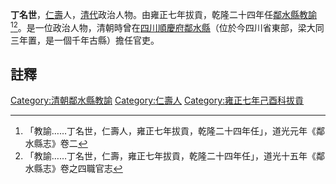 {{明清人物信息框
| 姓名 =丁名世
| 最高職務 = [[四川|四川]][[鄰水縣|鄰水縣]][[教諭|教諭]]
| 國家 = 大清
| 籍貫 = [[仁寿县|仁壽]]
| 字號 =
| 出生日期 = ？年？月？日
| 逝世日期 = ？年？月？日
| 墓葬 = 
| 配偶 =  
| 親屬 = 曾祖、祖、父，母
| 出身 =雍正七年拔貢 
| 著作 =  
*
}}
'''丁名世'''{{BD|？||？||}}，[[仁寿县|仁壽]]人，[[清代|清代]]政治人物。由雍正七年拔貢，乾隆二十四年任[[鄰水縣|鄰水縣]][[教諭|教諭]]<ref>「教諭……丁名世，仁壽人，雍正七年拔貢，乾隆二十四年任」，道光元年《鄰水縣志》卷二</ref><ref>「教諭……丁名世，仁壽，雍正七年拔貢，乾隆二十四年任」，道光十五年《鄰水縣志》卷之四職官志</ref>。是一位政治人物，清朝時曾在[[四川|四川]][[順慶府|順慶府]][[鄰水縣|鄰水縣]]（位於今四川省東部，梁大同三年置，是一個千年古縣）擔任官吏。

==註釋==
{{reflist}}
{{清朝人物小作品}}
[[Category:清朝鄰水縣教諭|Category:清朝鄰水縣教諭]]
[[Category:仁壽人|Category:仁壽人]]
[[Category:雍正七年己酉科拔貢|Category:雍正七年己酉科拔貢]]